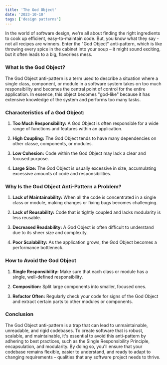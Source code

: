 ```yaml
---
title: 'The God Object'
date: '2023-10-10'
tags: ['design patterns']
---
```


In the world of software design, we're all about finding the right ingredients to cook up efficient, easy-to-maintain code. But, you know what they say - not all recipes are winners. Enter the "God Object" anti-pattern, which is like throwing every spice in the cabinet into your soup – it might sound exciting, but it often leads to a big, flavorless mess.

### What Is the God Object?

The God Object anti-pattern is a term used to describe a situation where a single class, component, or module in a software system takes on too much responsibility and becomes the central point of control for the entire application. In essence, this object becomes "god-like" because it has extensive knowledge of the system and performs too many tasks.

### Characteristics of a God Object:

1. **Too Much Responsibility:** A God Object is often responsible for a wide range of functions and features within an application.

2. **High Coupling:** The God Object tends to have many dependencies on other classe, components, or modules.

3. **Low Cohesion:** Code within the God Object may lack a clear and focused purpose.

4. **Large Size:** The God Object is usually excessive in size, accumulating excessive amounts of code and responsibilities.

### Why Is the God Object Anti-Pattern a Problem?

1. **Lack of Maintainability:** When all the code is concentrated in a single class or module, making changes or fixing bugs becomes challenging.

2. **Lack of Reusability:** Code that is tightly coupled and lacks modularity is less reusable.

3. **Decreased Readability:** A God Object is often difficult to understand due to its sheer size and complexity.

4. **Poor Scalability:** As the application grows, the God Object becomes a performance bottleneck.

### How to Avoid the God Object

1. **Single Responsibility:** Make sure that each class or module has a single, well-defined responsibility.

2. **Composition:** Split large components into smaller, focused ones.

3. **Refactor Often:** Regularly check your code for signs of the God Object and extract certain parts to other modules or components.

### Conclusion

The God Object anti-pattern is a trap that can lead to unmaintainable, unreadable, and rigid codebases. To create software that is robust, scalable, and maintainable, it's essential to avoid this anti-pattern by adhering to best practices, such as the Single Responsibility Principle, encapsulation, and modularity. By doing so, you'll ensure that your codebase remains flexible, easier to understand, and ready to adapt to changing requirements – qualities that any software project needs to thrive.
